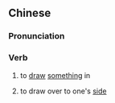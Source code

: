 ==Chinese==
{{zh-forms|s=收拢}}

===Pronunciation===
{{zh-pron
|m=shōulǒng
|c=sau1 lung5
|mn=qz,xm,zz:siu-lóng
|cat=v
}}

===Verb===
{{zh-verb}}

# to [[draw]] [[something]] in
# {{lb|zh|derogatory}} to draw over to one's [[side]]